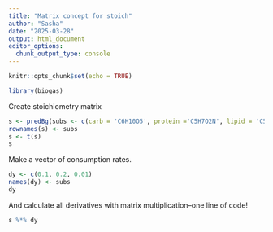 ```yaml
---
title: "Matrix concept for stoich"
author: "Sasha"
date: "2025-03-28"
output: html_document
editor_options: 
  chunk_output_type: console
---
```


```r
knitr::opts_chunk$set(echo = TRUE)
```

```r
library(biogas)
```

Create stoichiometry matrix


```r
s <- predBg(subs <- c(carb = 'C6H10O5', protein ='C5H7O2N', lipid = 'C57H104O6'), fs = 0.1, value = 'reactionn')
rownames(s) <- subs
s <- t(s)
s
```

Make a vector of consumption rates.

```r
dy <- c(0.1, 0.2, 0.01)
names(dy) <- subs
dy
```

And calculate all derivatives with matrix multiplication--one line of code!

```r
s %*% dy
```

